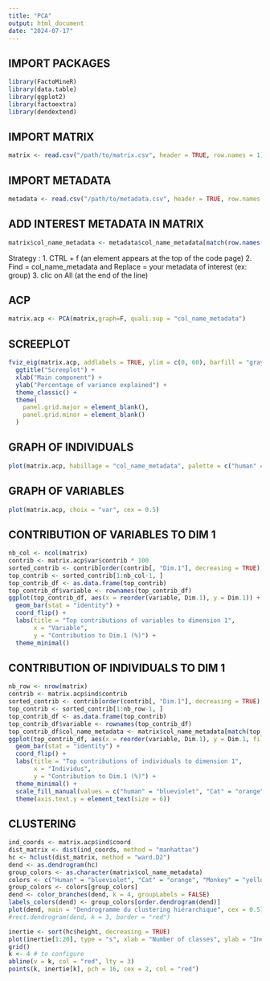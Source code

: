 ```yaml
---
title: "PCA"
output: html_document
date: "2024-07-17"
---
```


## IMPORT PACKAGES
```r
library(FactoMineR)
library(data.table)
library(ggplot2)
library(factoextra)
library(dendextend)
```

## IMPORT MATRIX
```r
matrix <- read.csv("/path/to/matrix.csv", header = TRUE, row.names = 1)
```

## IMPORT METADATA
```r
metadata <- read.csv("/path/to/metadata.csv", header = TRUE, row.names = 1, sep = ";")
```

## ADD INTEREST METADATA IN MATRIX
```r
matrix$col_name_metadata <- metadata$col_name_metadata[match(row.names(matrix), row.names(metadata))]
```

Strategy : 
1. CTRL + f (an element appears at the top of the code page)
2. Find = col_name_metadata and Replace = your metadata of interest (ex: group)
3. clic on All (at the end of the line)

## ACP
```r
matrix.acp <- PCA(matrix,graph=F, quali.sup = "col_name_metadata") 
```

## SCREEPLOT
```r
fviz_eig(matrix.acp, addlabels = TRUE, ylim = c(0, 60), barfill = "gray", barcolor = "gray") +
  ggtitle("Screeplot") +
  xlab("Main component") +
  ylab("Percentage of variance explained") +
  theme_classic() +  
  theme(
    panel.grid.major = element_blank(), 
    panel.grid.minor = element_blank()
  )
```

## GRAPH OF INDIVIDUALS
```r
plot(matrix.acp, habillage = "col_name_metadata", palette = c("human" = "blueviolet", "Cat" = "orange", "Monkey" = "yellowgreen", "Dog" = "blue"), cex = 0.5, title = "Individuals graph", label = "none")
```

## GRAPH OF VARIABLES
```r
plot(matrix.acp, choix = "var", cex = 0.5)
```

## CONTRIBUTION OF VARIABLES TO DIM 1
```r
nb_col <- ncol(matrix)
contrib <- matrix.acp$var$contrib * 100
sorted_contrib <- contrib[order(contrib[, "Dim.1"], decreasing = TRUE), ]
top_contrib <- sorted_contrib[1:nb_col-1, ]
top_contrib_df <- as.data.frame(top_contrib)
top_contrib_df$variable <- rownames(top_contrib_df)
ggplot(top_contrib_df, aes(x = reorder(variable, Dim.1), y = Dim.1)) +
  geom_bar(stat = "identity") +
  coord_flip() +
  labs(title = "Top contributions of variables to dimension 1",
       x = "Variable",
       y = "Contribution to Dim.1 (%)") +
  theme_minimal() 
```

## CONTRIBUTION OF INDIVIDUALS TO DIM 1
```r
nb_row <- nrow(matrix)
contrib <- matrix.acp$ind$contrib 
sorted_contrib <- contrib[order(contrib[, "Dim.1"], decreasing = TRUE), ]
top_contrib <- sorted_contrib[1:nb_row-1, ]
top_contrib_df <- as.data.frame(top_contrib)
top_contrib_df$variable <- rownames(top_contrib_df)
top_contrib_df$col_name_metadata <- matrix$col_name_metadata[match(top_contrib_df$variable, rownames(matrix))]
ggplot(top_contrib_df, aes(x = reorder(variable, Dim.1), y = Dim.1, fill = col_name_metadata)) +
  geom_bar(stat = "identity") +
  coord_flip() +
  labs(title = "Top contributions of individuals to dimension 1",
       x = "Individus",
       y = "Contribution to Dim.1 (%)") +
  theme_minimal() +
  scale_fill_manual(values = c("human" = "blueviolet", "Cat" = "orange", "Monkey" = "yellowgreen", "Dog" = "blue")) +
  theme(axis.text.y = element_text(size = 6))
```

## CLUSTERING 
```r
ind_coords <- matrix.acp$ind$coord
dist_matrix <- dist(ind_coords, method = "manhattan")
hc <- hclust(dist_matrix, method = "ward.D2")
dend <- as.dendrogram(hc)
group_colors <- as.character(matrix$col_name_metadata)
colors <- c("Human" = "blueviolet", "Cat" = "orange", "Monkey" = "yellowgreen", "Dog" = "blue")
group_colors <- colors[group_colors]
dend <- color_branches(dend, k = 4, groupLabels = FALSE)
labels_colors(dend) <- group_colors[order.dendrogram(dend)]
plot(dend, main = "Dendrogramme du clustering hiérarchique", cex = 0.5)
#rect.dendrogram(dend, k = 3, border = "red")
```

```r
inertie <- sort(hc$height, decreasing = TRUE)
plot(inertie[1:20], type = "s", xlab = "Number of classes", ylab = "Inertia", lwd = 2)
grid()
k <- 4 # to configure
abline(v = k, col = "red", lty = 3)
points(k, inertie[k], pch = 16, cex = 2, col = "red")
```





